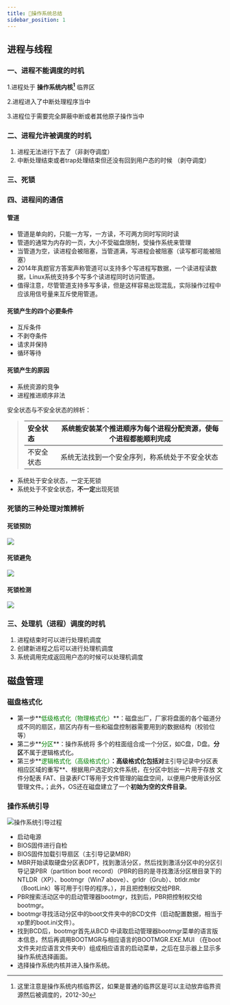 ```yaml
---
title: 📖操作系统总结
sidebar_position: 1
---
```


## 进程与线程
### 一、进程不能调度的时机
1.进程处于 **操作系统内核[^1]** 临界区

2.进程进入了中断处理程序当中

3.进程位于需要完全屏蔽中断或者其他原子操作当中

> 
>[^1]:这里注意是操作系统内核临界区，如果是普通的临界区是可以主动放弃临界资源然后被调度的，2012-30

### 二、进程允许被调度的时机

1. 进程无法进行下去了（非剥夺调度）
2. 中断处理结束或者trap处理结束但还没有回到用户态的时候 （剥夺调度）

### 三、死锁

### 四、进程间的通信
#### 管道
- 管道是单向的，只能一方写，一方读，不可两方同时写同时读
- 管道的通常为内存的一页，大小不受磁盘限制，受操作系统来管理
- 当管道为空，读进程会被阻塞，当管道满，写进程会被阻塞（读写都可能被阻塞）
- 2014年真题官方答案声称管道可以支持多个写进程写数据，一个读进程读数据，Linux系统支持多个写多个读进程同时访问管道。
- 值得注意，尽管管道支持多写多读，但是这样容易出现混乱，实际操作过程中应该用信号量来互斥使用管道。
#### 死锁产生的四个必要条件

- 互斥条件
- 不剥夺条件
- 请求并保持
- 循环等待

#### 死锁产生的原因

- 系统资源的竞争
- 进程推进顺序非法

安全状态与不安全状态的辨析：

>| 安全状态  | 系统能安装某个推进顺序为每个进程分配资源，使每个进程都能顺利完成 |
>| :------- | ------------------------------------------------------------ |
>| 不安全状态 | 系统无法找到一个安全序列，称系统处于不安全状态               |


- 系统处于安全状态，一定无死锁
- 系统处于不安全状态，**不一定**出现死锁
### 死锁的三种处理对策辨析
#### 死锁预防
![](https://skywalkerch-1303839378.cos.ap-nanjing.myqcloud.com/202311030022452.svg)

#### 死锁避免
![](https://skywalkerch-1303839378.cos.ap-nanjing.myqcloud.com/202311030023509.svg)

#### 死锁检测
![](https://skywalkerch-1303839378.cos.ap-nanjing.myqcloud.com/202311030023475.svg)



### 三、处理机（进程）调度的时机

1. 进程结束时可以进行处理机调度
2. 创建新进程之后可以进行处理机调度
3. 系统调用完成返回用户态的时候可以处理机调度

## 磁盘管理
### 磁盘格式化

- 第一步**<font color=#008000>低级格式化（物理格式化）</font>**：磁盘出厂，厂家将盘面的各个磁道分成不同的扇区，扇区内存有一些和磁盘控制器需要用到的数据结构（校验位等）
- 第二步**<font color=#008000>分区</font>**：操作系统将 多个的柱面组合成一个分区，如C盘，D盘。**分区**不属于逻辑格式化。
- 第三步**<font color=#008000>逻辑格式化（高级格式化）</font>**：高级格式化包括对**主引导记录中分区表相应区域的重写**、根据用户选定的文件系统，在分区中划出一片用于存放 文件分配表 FAT、目录表FCT等用于文件管理的磁盘空间，以便用户使用该分区管理文件。；此外，OS还在磁盘建立了一个**初始为空的文件目录**。

### 操作系统引导

![操作系统引导过程](https://skywalkerch-1303839378.cos.ap-nanjing.myqcloud.com/202311062332758.svg)

- 启动电源
- BIOS固件进行自检
- BIOS固件加载引导扇区（主引导记录MBR）
- MBR开始读取硬盘分区表DPT，找到激活分区，然后找到激活分区中的分区引导记录PBR（partition boot record）（PBR的目的是寻找激活分区根目录下的NTLDR（XP）、bootmgr（Win7 above）、grldr（Grub）、btldr.mbr（BootLink）等可用于引导的程序。），并且把控制权交给PBR.
- PBR搜索活动区中的启动管理器bootmgr，找到后，PBR把控制权交给bootmgr。
- bootmgr寻找活动分区中的boot文件夹中的BCD文件（启动配置数据，相当于xp里的boot.ini文件）。
- 找到BCD后，bootmgr首先从BCD 中读取启动管理器bootmgr菜单的语言版本信息，然后再调用BOOTMGR与相应语言的BOOTMGR.EXE.MUI （在boot文件夹对应语言文件夹中）组成相应语言的启动菜单，之后在显示器上显示多操作系统选择画面。
- 选择操作系统内核并进入操作系统。



